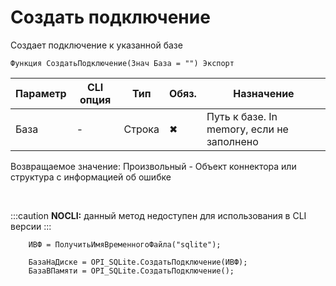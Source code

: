 ﻿---
sidebar_position: 1
---


# Создать подключение 
 Создает подключение к указанной базе



`Функция СоздатьПодключение(Знач База = "") Экспорт`

  | Параметр | CLI опция | Тип | Обяз. | Назначение |
  |-|-|-|-|-|
  | База | - | Строка | &#x2716; | Путь к базе. In memory, если не заполнено |

  
  Возвращаемое значение:   Произвольный - Объект коннектора или структура с информацией об ошибке

<br/>


:::caution
**NOCLI:** данный метод недоступен для использования в CLI версии
:::
<br/>



```bsl title="Пример использования для 1С:Предприятие/OneScript"
    ИВФ = ПолучитьИмяВременногоФайла("sqlite");

    БазаНаДиске = OPI_SQLite.СоздатьПодключение(ИВФ);
    БазаВПамяти = OPI_SQLite.СоздатьПодключение();
```
    




